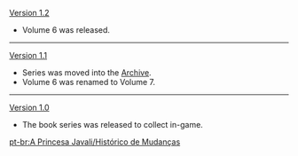 {{Change History/Header}}
[[Version 1.2]]
* Volume 6 was released.
----
[[Version 1.1]]
* Series was moved into the [[Archive]].
* Volume 6 was renamed to Volume 7.
----
[[Version 1.0]]
* The book series was released to collect in-game.
<noinclude>


[[pt-br:A Princesa Javali/Histórico de Mudanças]]
</noinclude>